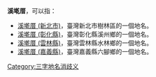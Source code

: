 '''溪墘厝'''，可以指：
* [[溪墘厝_(新北市)|溪墘厝 (新北市)]]，臺灣新北市樹林區的一個地名。
* [[溪墘厝_(彰化縣)|溪墘厝 (彰化縣)]]，臺灣彰化縣溪州鄉的一個地名。
* [[溪墘厝_(雲林縣)|溪墘厝 (雲林縣)]]，臺灣雲林縣水林鄉的一個地名。
* [[溪墘厝_(嘉義縣)|溪墘厝 (嘉義縣)]]，臺灣嘉義縣六腳鄉的一個地名。
{{disambig}}

[[Category:三字地名消歧义|Category:三字地名消歧义]]